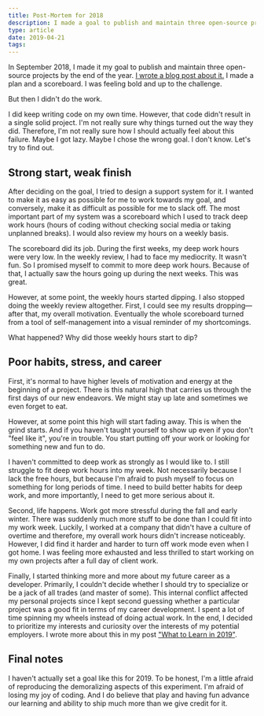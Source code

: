 ```yaml
---
title: Post-Mortem for 2018
description: I made a goal to publish and maintain three open-source projects and then I didn't do that
type: article
date: 2019-04-21
tags:
---
```


In September 2018, I made it my goal to publish and maintain three open-source projects by the end of the year. [I wrote a blog post about it.](https://www.flashover.blog/posts/deep-work-and-the-4-disciplines-of-execution/) I made a plan and a scoreboard. I was feeling bold and up to the challenge.

But then I didn't do the work.

I did keep writing code on my own time. However, that code didn't result in a single solid project. I'm not really sure why things turned out the way they did. Therefore, I'm not really sure how I should actually feel about this failure. Maybe I got lazy. Maybe I chose the wrong goal. I don't know. Let's try to find out.

## Strong start, weak finish

After deciding on the goal, I tried to design a support system for it. I wanted to make it as easy as possible for me to work towards my goal, and conversely, make it as difficult as possible for me to slack off. The most important part of my system was a scoreboard which I used to track deep work hours (hours of coding without checking social media or taking unplanned breaks). I would also review my hours on a weekly basis.

The scoreboard did its job. During the first weeks, my deep work hours were very low. In the weekly review, I had to face my mediocrity. It wasn't fun. So I promised myself to commit to more deep work hours. Because of that, I actually saw the hours going up during the next weeks. This was great.

However, at some point, the weekly hours started dipping. I also stopped doing the weekly review altogether. First, I could see my results dropping—after that, my overall motivation. Eventually the whole scoreboard turned from a tool of self-management into a visual reminder of my shortcomings.

What happened? Why did those weekly hours start to dip?

## Poor habits, stress, and career

First, it's normal to have higher levels of motivation and energy at the beginning of a project. There is this natural high that carries us through the first days of our new endeavors. We might stay up late and sometimes we even forget to eat.

However, at some point this high will start fading away. This is when the grind starts. And if you haven't taught yourself to show up even if you don't "feel like it", you're in trouble. You start putting off your work or looking for something new and fun to do.

I haven't committed to deep work as strongly as I would like to. I still struggle to fit deep work hours into my week. Not necessarily because I lack the free hours, but because I'm afraid to push myself to focus on something for long periods of time. I need to build better habits for deep work, and more importantly, I need to get more serious about it.

Second, life happens. Work got more stressful during the fall and early winter. There was suddenly much more stuff to be done than I could fit into my work week. Luckily, I worked at a company that didn't have a culture of overtime and therefore, my overall work hours didn't increase noticeably. However, I did find it harder and harder to turn off work mode even when I got home. I was feeling more exhausted and less thrilled to start working on my own projects after a full day of client work.

Finally, I started thinking more and more about my future career as a developer. Primarily, I couldn't decide whether I should try to specialize or be a jack of all trades (and master of some). This internal conflict affected my personal projects since I kept second guessing whether a particular project was a good fit in terms of my career development. I spent a lot of time spinning my wheels instead of doing actual work. In the end, I decided to prioritize my interests and curiosity over the interests of my potential employers. I wrote more about this in my post ["What to Learn in 2019"](https://www.flashover.blog/posts/what-to-learn-in-2019/).

## Final notes

I haven't actually set a goal like this for 2019. To be honest, I'm a little afraid of reproducing the demoralizing aspects of this experiment. I'm afraid of losing my joy of coding. And I do believe that play and having fun advance our learning and ability to ship much more than we give credit for it.
